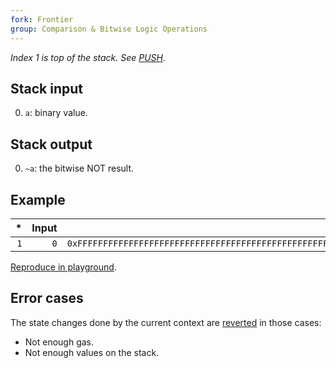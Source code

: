 ```yaml
---
fork: Frontier
group: Comparison & Bitwise Logic Operations
---
```


_Index 1 is top of the stack. See [PUSH](/#60)._

## Stack input

0. `a`: binary value.

## Stack output

0. `~a`: the bitwise NOT result.

## Example

|  \* | Input |                                                               Output |
| --: | ----: | -------------------------------------------------------------------: |
| `1` |   `0` | `0xFFFFFFFFFFFFFFFFFFFFFFFFFFFFFFFFFFFFFFFFFFFFFFFFFFFFFFFFFFFFFFFF` |

[Reproduce in playground](/playground?unit=Wei&codeType=Mnemonic&code='PUSH1%200%5CnNOT'_).

## Error cases

The state changes done by the current context are [reverted](#FD) in those cases:

- Not enough gas.
- Not enough values on the stack.
